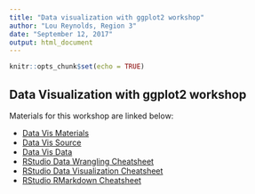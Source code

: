 ---
title: "Data visualization with ggplot2 workshop"
author: "Lou Reynolds, Region 3"
date: "September 12, 2017"
output: html_document
---

```{r setup, include=FALSE}
knitr::opts_chunk$set(echo = TRUE)
```

## Data Visualization with ggplot2 workshop

Materials for this workshop are linked below:

- [Data Vis Materials](workshops/R3DataVis.html)
- [Data Vis Source](workshops/R3DataVis.rmd)
- [Data Vis Data](workshops/VisData.xlsx)
- [RStudio Data Wrangling Cheatsheet](workshops/data-wrangling-cheatsheet.pdf)
- [RStudio Data Visualization Cheatsheet](workshops/ggplot2-cheatsheet.pdf)
- [RStudio RMarkdown Cheatsheet](workshops/rmarkdown-cheatsheet.pdf)
